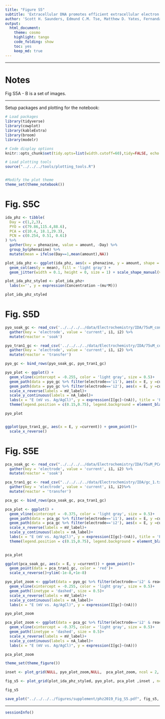 ```yaml
---
title: "Figure S5"
subtitle: 'Extracellular DNA promotes efficient extracellular electron transfer by pyocyanin in *Pseudomonas aeruginosa* biofilms.'
author: 'Scott H. Saunders, Edmund C.M. Tse, Matthew D. Yates, Fernanda Jiménez-Otero, Jacqueline K. Barton, Leonard M. Tender and Dianne K. Newman'
output:
  html_document:
    theme: cosmo
    highlight: tango
    code_folding: show
    toc: yes
    keep_md: true
---
```


--------

# Notes

Fig S5A - B is a set of images.

----

Setup packages and plotting for the notebook:

```r
# Load packages
library(tidyverse)
library(cowplot)
library(kableExtra)
library(broom)
library(modelr)

# Code display options
knitr::opts_chunk$set(tidy.opts=list(width.cutoff=60),tidy=FALSE, echo = TRUE, message=FALSE, warning=FALSE, fig.align="center", fig.retina = 2)

# Load plotting tools
source("../../../tools/plotting_tools.R")


#Modify the plot theme
theme_set(theme_notebook())
```

# Fig. S5C 

```r
ida_phz <- tibble(
  Day = c(1,2,3),
  PYO = c(79.86,115.4,88.6),
  PCA = c(10.4, 18.1,29.3),
  PCN = c(0.254, 0.51, 0.61)
) %>% 
  gather(key = phenazine, value = amount, -Day) %>% 
  group_by(phenazine) %>% 
  mutate(mean = ifelse(Day==1,mean(amount),NA))

plot_ida_phz <- ggplot(ida_phz, aes(x = phenazine, y = amount, shape = factor(Day))) + 
  geom_col(aes(y = mean), fill = 'light gray') + 
  geom_jitter(width = 0.1, height = 0, size = 1) + scale_shape_manual(values = c(21,22,23), guide = F)

plot_ida_phz_styled <- plot_ida_phz+
  labs(x='', y = expression(Concentration ~(mu*M)))

plot_ida_phz_styled
````

# Fig. S5D



```r
pyo_soak_gc <- read_csv('../../../../data/Electrochemistry/IDA/75uM_control_soak_3_GC_1.txt',skip = 21, col_names = c('E','i1','i2')) %>% 
  gather(key = 'electrode', value = 'current', i1, i2) %>% 
  mutate(reactor = 'soak')

pyo_tran1_gc <- read_csv('../../../../data/Electrochemistry/IDA/75uM_control_transfer_3_GC_1.txt',skip = 21, col_names = c('E','i1','i2')) %>% 
  gather(key = 'electrode', value = 'current', i1, i2) %>% 
  mutate(reactor = 'transfer')

pyo_gc <- bind_rows(pyo_soak_gc, pyo_tran1_gc)

pyo_plot <- ggplot() + 
  geom_vline(xintercept = -0.255, color = 'light gray', size = 0.5)+
  geom_path(data = pyo_gc %>% filter(electrode=='i1'), aes(x = E, y =current, linetype = reactor), size = 0.5)+
  geom_path(data = pyo_gc %>% filter(electrode=='i2'), aes(x = E, y =current, linetype = reactor), size = 0.5)+
  scale_x_reverse(labels = mV_label)+
  scale_y_continuous(labels = nA_label)+
  labs(x = "E (mV vs. Ag/AgCl)", y = expression(I[gc]~(nA)), title = 'PYO')+
  theme(legend.position = c(0.15,0.75), legend.background = element_blank(), plot.title = element_text(hjust = 0.5)) 

pyo_plot


ggplot(pyo_tran1_gc, aes(x = E, y =current)) + geom_point()+
  scale_x_reverse()
```

# Fig. S5E

```r
pca_soak_gc <- read_csv("../../../../data/Electrochemistry/IDA/75uM_PCA_dPHZstar_GC_1.txt", skip = 21, col_names = c('E','i1','i2')) %>% 
  gather(key = 'electrode', value = 'current', i1, i2) %>% 
  mutate(reactor = 'soak')

pca_tran1_gc <- read_csv("../../../../data/Electrochemistry/IDA/gc_1.txt", skip = 21, col_names = c('E','i1','i2')) %>% 
  gather(key = 'electrode', value = 'current', i1, i2)%>% 
  mutate(reactor = 'transfer')

pca_gc <- bind_rows(pca_soak_gc, pca_tran1_gc)

pca_plot <- ggplot() + 
  geom_vline(xintercept = -0.375, color = 'light gray', size = 0.5)+
  geom_path(data = pca_gc %>% filter(electrode=='i1'), aes(x = E, y =current, linetype = reactor), size = 0.5)+
  geom_path(data = pca_gc %>% filter(electrode=='i2'), aes(x = E, y =current, linetype = reactor), size = 0.5)+
  scale_x_reverse(labels = mV_label)+
  scale_y_continuous(labels = nA_label)+
  labs(x = "E (mV vs. Ag/AgCl)", y = expression(I[gc]~(nA)), title = 'PCA')+
  theme(legend.position = c(0.15,0.75), legend.background = element_blank(),  plot.title = element_text(hjust = 0.5))
  

pca_plot

ggplot(pca_soak_gc, aes(x = E, y =current)) + geom_point()+
  geom_point(data = pca_tran1_gc, color = 'red')+
  scale_x_reverse()+ylim(-1e-8,+1e-8)
```


```r
pyo_plot_zoom <- ggplot(data = pyo_gc %>% filter(electrode=='i2' & reactor=='transfer'), aes(x = E, y =current)) + 
  geom_vline(xintercept = -0.255, color = 'light gray', size = 0.5)+
  geom_path(linetype = 'dashed', size = 0.5)+
  scale_x_reverse(labels = mV_label)+
  scale_y_continuous(labels = nA_label)+
  labs(x = "E (mV vs. Ag/AgCl)", y = expression(I[gc]~(nA)))

pyo_plot_zoom

pca_plot_zoom <- ggplot(data = pca_gc %>% filter(electrode=='i2' & reactor=='transfer'), aes(x = E, y =current)) + 
  geom_vline(xintercept = -0.375, color = 'light gray', size = 0.5)+
  geom_path(linetype = 'dashed', size = 0.5)+
  scale_x_reverse(labels = mV_label)+
  scale_y_continuous(labels = nA_label)+
  labs(x = "E (mV vs. Ag/AgCl)", y = expression(I[gc]~(nA)))

pca_plot_zoom
```

```r
theme_set(theme_figure())

inset <- plot_grid(NULL, pyo_plot_zoom,NULL,  pca_plot_zoom, ncol = 2, align = 'hv', axis = 'tblr', rel_widths = c(0.2,1))

fig_s5 <- plot_grid(plot_ida_phz_styled, pyo_plot, pca_plot ,inset , ncol = 3, align = 'hv', axis = 'tblr', labels = c('C','D','E',''), label_size = 12, scale = 0.95, rel_heights = c(1,1.25))

fig_s5

save_plot("../../../../figures/supplement/phz2019_Fig_S5.pdf", fig_s5, base_width = 7, base_height = 4.5)
```

-----

```r
sessionInfo()
```